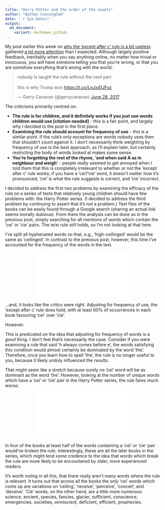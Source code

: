 ```yaml
---
title: "Harry Potter and the order of the vowels"
author: "Nathan Cunningham"
date: '`r Sys.Date()`'
output: 
  md_document:
    variant: markdown_github
---
```



My post earlier this week on [why the 'except after c' rule is a bit useless](http://www.nathancunn.com/2017-06-26-i-before-e-except-after-w/) gathered [a lot more attention](https://www.washingtonpost.com/news/wonk/wp/2017/06/28/the-i-before-e-except-after-c-rule-is-a-giant-lie/) than I expected. Although largely positive feedback, inevitably when you say anything online, no matter how trivial or innocuous, you will have someone telling you that you're wrong, or that you are somehow everything that's wrong with the world:

<blockquote class="twitter-tweet" data-lang="en"><p lang="en" dir="ltr">nobody is taught the rule without the next part<br><br>this is why Trump won <a href="https://t.co/LnJx41JFvz">https://t.co/LnJx41JFvz</a></p>&mdash; Gerry Canavan (@gerrycanavan) <a href="https://twitter.com/gerrycanavan/status/880060763632750593">June 28, 2017</a></blockquote>

The criticisms primarily centred on:

  - **The rule is for children, and it definitely works if you just use words children would use [citation needed]** - this is a fair point, and largely why I decided to the post in the first place.
  - **Examining the rule should account for frequency of use** - this is a similar point. If the rule's only exceptions are words nobody uses then that shouldn't count against it. I don't necessarily think weighting by frequency of use is the best approach, as I'll explain later, but certainly restricting the body of words looked at makes some sense.
  - **You're forgetting the rest of the rhyme, 'and when said A as in neighbour and weigh'** - people really seemed to get annoyed when I told them that this is completely irrelevant to whether or not the 'except after c' rule works; if you have a 'cei'/'cie' word, it doesn't matter how it's pronounced, 'cei' is what the rule suggests is correct, and 'cie' incorrect.
  
I decided to address the first two problems by examining the efficacy of the rule on a series of texts that relatively young children should have few problems with: the Harry Potter series. (I decided to address the third problem by continuing to assert that it's *not* a problem.)
Text files of the books can be easily found through a Google search (sharing an actual link seems morally dubious). From there the analysis can be done as in the previous post, simply searching for all mentions of words which contain the 'cei' or 'cie' pairs. The ie/ei rule still holds, so I'm not looking at that here. 

I've split all hyphenated words so that, e.g., 'high-ceilinged' would be the same as 'ceilinged'. In contrast to the previous post, however, this time I've accounted for the frequency of the words in the text.

<center>
<embed src="../../figure/source/harry-potter/occurrences.svg" type="image/svg+xml" />
</center>

...and, it looks like the critics were right. Adjusting for frequency of use, the 'except after c' rule does hold, with at least 60% of occurrences in each book favouring 'cei' over 'cie'.

However.

This is predicated on the idea that adjusting for frequency of words is a *good* thing. I don't feel that's necessarily the case. Consider if you were examining a rule that said 'h always comes before e',  the words satisfying this condition would almost certainly be dominated by the word 'the'. Therefore, once you learn how to spell 'the', the rule is no longer useful to you, because it likely unduly influenced the results.

That might seem like a stretch because surely no 'cei' word will be as dominant as the word 'the'. However, looking at the number of unique words which have a 'cei' or 'cie' pair in the Harry Potter series, the rule fares much worse:

<center>
<embed src="../../figure/source/harry-potter/uniques.svg" type="image/svg+xml" />
</center>

In four of the books at least half of the words containing a 'cei' or 'cie' pair would've broken the rule. Interestingly, these are all the later books in the series, which might lend some credence to the idea that words which break the rule are more likely to be encountered by older, more experienced readers.

It's worth noting in all this, that there really aren't many words where the rule is relevant. It turns out that across all the books the *only* 'cei' words which come up are variations on 'ceiling', 'receive', 'perceive', 'conceit', and 'deceive'. 'Cie' words, on the other hand, are a little more numerous: science, ancient, species, fancies, glacier, sufficient, conscience, emergencies, societies, omniscient, deficient, efficient, prophecies.